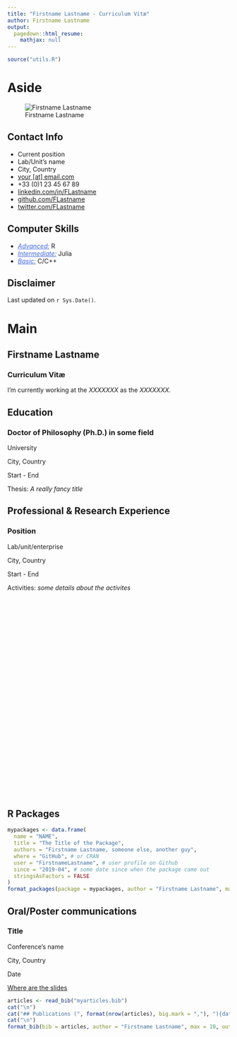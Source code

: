 ```yaml
---
title: "Firstname Lastname - Curriculum Vitæ"
author: Firstname Lastname
output:
  pagedown::html_resume:
    mathjax: null
---
```

 
```r
source("utils.R")
```

# Aside

![Firstname Lastname](https://upload.wikimedia.org/wikipedia/commons/thumb/9/91/Octicons-mark-github.svg/600px-Octicons-mark-github.svg.png){width=226px, id="picture"}


## Contact Info {#contact}

- <i class="fa fa-user" style="color: #4169e1;"></i> Current position
- <i class="fa fa-university" style="color: #4169e1;"></i> Lab/Unit's name
- <i class="fa fa-map-marker" style="color: #4169e1;"></i> City, Country
- <i class="fa fa-envelope" style="color: #4169e1;"></i> [your [at] email.com](mailto:your@email.com)
- <i class="fa fa-phone" style="color: #4169e1;"></i> +33 (0)1 23 45 67 89
- <i class="fa fa-linkedin" style="color: #4169e1;"></i> [linkedin.com/in/FLastname](https://www.linkedin.com/in/FLastname)
- <i class="fa fa-github" style="color: #4169e1;"></i> [github.com/FLastname](https://github.com/FLastname)
- <i class="fa fa-twitter" style="color: #4169e1;"></i> [twitter.com/FLastname](https://twitter.com/FLastname)

## Computer Skills {#skills}

- <u style="color: #4169e1;">*Advanced:*</u> R
- <u style="color: #4169e1;">*Intermediate:*</u> Julia
- <u style="color: #4169e1;">*Basic:*</u> C/C++

## Disclaimer {#disclaimer}

Last updated on `r Sys.Date()`.



# Main

## Firstname Lastname {#title}

### Curriculum Vitæ

I'm currently working at the *XXXXXXX* as the *XXXXXXX*.

## Education {data-icon=graduation-cap data-concise=true}

### Doctor of Philosophy (Ph.D.) in some field

University

City, Country

Start - End

Thesis: *A really fancy title*


## Professional & Research Experience {data-icon=laptop}

### Position

Lab/unit/enterprise

City, Country

Start - End

Activities: *some details about the activites*


<p style="margin-bottom: 13cm"> </p> <!-- just to make sure the part with aside are on the second page -->


## R Packages {data-icon=code}

```r
mypackages <- data.frame(
  name = "NAME",
  title = "The Title of the Package",
  authors = "Firstname Lastname, someone else, another guy",
  where = "GitHub", # or CRAN
  user = "FirstnameLastname", # user profile on Github
  since = "2019-04", # some date since when the package came out
  stringsAsFactors = FALSE
)
format_packages(package = mypackages, author = "Firstname Lastname", max = 57, output = "resume")
```


## Oral/Poster communications {data-icon=comment-dots}

### Title

Conference's name

City, Country

Date

::: aside
[<i class="fa fa-github"></i> Where are the slides](some URL where the slides or poster can be found)
:::


<!-- ## Publications {data-icon=newspaper} -->

```r
articles <- read_bib("myarticles.bib")
cat("\n")
cat("## Publications (", format(nrow(articles), big.mark = ","), "){data-icon=newspaper}\n\n", sep = "")
cat("\n")
format_bib(bib = articles, author = "Firstname Lastname", max = 10, output = "resume")
```

